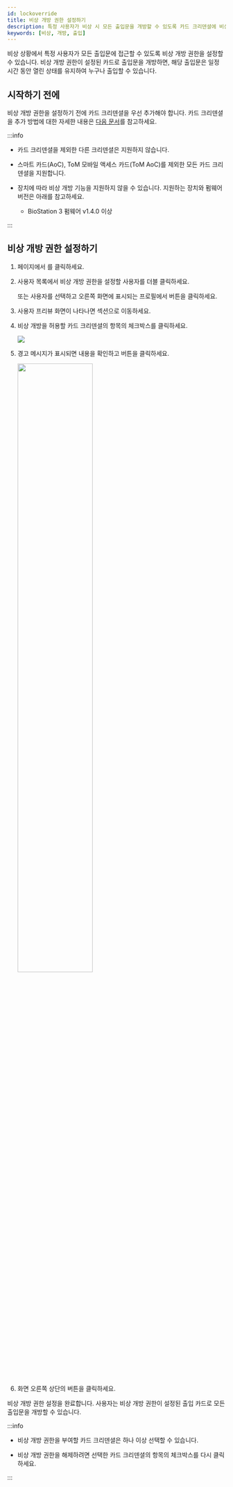 ```yaml
---
id: lockoverride
title: 비상 개방 권한 설정하기
description: 특정 사용자가 비상 시 모든 출입문을 개방할 수 있도록 카드 크리덴셜에 비상 개방 권한을 부여하는 방법을 안내합니다.
keywords: [비상, 개방, 출입]
---
```


비상 상황에서 특정 사용자가 모든 출입문에 접근할 수 있도록 비상 개방 권한을 설정할 수 있습니다. 비상 개방 권한이 설정된 카드로 출입문을 개방하면, 해당 출입문은 일정 시간 동안 열린 상태를 유지하여 누구나 출입할 수 있습니다.

## 시작하기 전에

비상 개방 권한을 설정하기 전에 카드 크리덴셜을 우선 추가해야 합니다. 카드 크리덴셜을 추가 방법에 대한 자세한 내용은 [다음 문서](enroll-credential-card)를 참고하세요.

:::info

* 카드 크리덴셜을 제외한 다른 크리덴셜은 지원하지 않습니다.

* 스마트 카드(AoC), ToM 모바일 액세스 카드(ToM AoC)를 제외한 모든 카드 크리덴셜을 지원합니다.

* 장치에 따라 비상 개방 기능을 지원하지 않을 수 있습니다. 지원하는 장치와 펌웨어 버전은 아래를 참고하세요.

  * BioStation 3 펌웨어 v1.4.0 이상

:::

## 비상 개방 권한 설정하기

1. <Cmd sid='shell.header.launcher' /> 페이지에서 <Cmd sid='shell.header.user' />를 클릭하세요.

1. 사용자 목록에서 비상 개방 권한을 설정할 사용자를 더블 클릭하세요.

    또는 사용자를 선택하고 오른쪽 화면에 표시되는 프로필에서 <Cmd sid='team.user.preview.button.seeMore' /> 버튼을 클릭하세요.

1. 사용자 프리뷰 화면이 나타나면 <Cmd sid='team.user.credential.title' /> 섹션으로 이동하세요.

1. 비상 개방을 허용할 카드 크리덴셜의 <Cmd sid='team.user.table.lockOverride' /> 항목의 체크박스를 클릭하세요.

    <Image src='/img/biostarx-user-credential-set-emergency-opening.png' />

1. 경고 메시지가 표시되면 내용을 확인하고 <Cmd sid='common.button.continue' /> 버튼을 클릭하세요.

    <Image src='/img/biostarx-user-credential-set-emergency-opening-warning.png' width='60%' />

1. 화면 오른쪽 상단의 <Cmd sid='common.save' /> 버튼을 클릭하세요.

비상 개방 권한 설정을 완료합니다. 사용자는 비상 개방 권한이 설정된 출입 카드로 모든 출입문을 개방할 수 있습니다.

:::info

* 비상 개방 권한을 부여할 카드 크리덴셜은 하나 이상 선택할 수 있습니다.

* 비상 개방 권한을 해제하려면 선택한 카드 크리덴셜의 <Cmd sid='team.user.table.lockOverride' /> 항목의 체크박스를 다시 클릭하세요.

:::